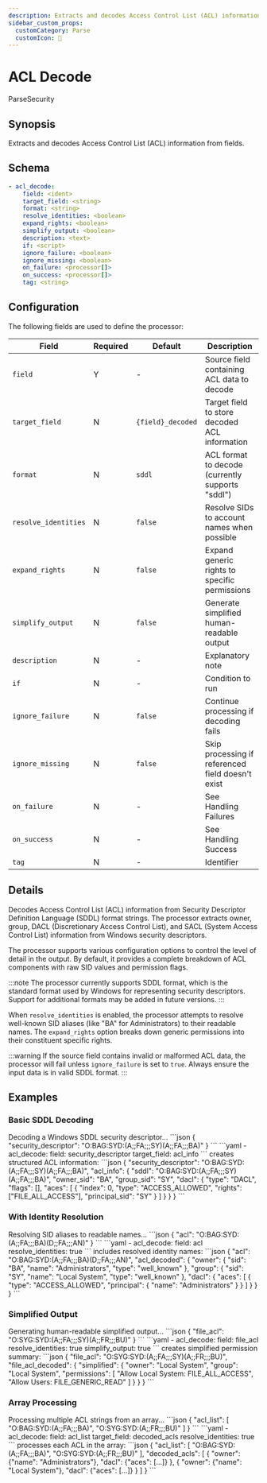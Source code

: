 ```yaml
---
description: Extracts and decodes Access Control List (ACL) information from fields
sidebar_custom_props:
  customCategory: Parse
  customIcon: 🔐
---
```


# ACL Decode

<span className="theme-doc-version-badge badge badge--primary">Parse</span><span className="theme-doc-version-badge badge badge--secondary">Security</span>

## Synopsis

Extracts and decodes Access Control List (ACL) information from fields.

## Schema

```yaml {2-3}
- acl_decode:
    field: <ident>
    target_field: <string>
    format: <string>
    resolve_identities: <boolean>
    expand_rights: <boolean>
    simplify_output: <boolean>
    description: <text>
    if: <script>
    ignore_failure: <boolean>
    ignore_missing: <boolean>
    on_failure: <processor[]>
    on_success: <processor[]>
    tag: <string>
```

## Configuration

The following fields are used to define the processor:

|Field|Required|Default|Description|
|---|---|---|---|
|`field`|Y|-|Source field containing ACL data to decode|
|`target_field`|N|`{field}_decoded`|Target field to store decoded ACL information|
|`format`|N|`sddl`|ACL format to decode (currently supports "sddl")|
|`resolve_identities`|N|`false`|Resolve SIDs to account names when possible|
|`expand_rights`|N|`false`|Expand generic rights to specific permissions|
|`simplify_output`|N|`false`|Generate simplified human-readable output|
|`description`|N|-|Explanatory note|
|`if`|N|-|Condition to run|
|`ignore_failure`|N|`false`|Continue processing if decoding fails|
|`ignore_missing`|N|`false`|Skip processing if referenced field doesn't exist|
|`on_failure`|N|-|See <Topic id="handling-failures">Handling Failures</Topic>|
|`on_success`|N|-|See <Topic id="handling-success">Handling Success</Topic>|
|`tag`|N|-|Identifier|

## Details

Decodes Access Control List (ACL) information from Security Descriptor Definition Language (SDDL) format strings. The processor extracts owner, group, DACL (Discretionary Access Control List), and SACL (System Access Control List) information from Windows security descriptors.

The processor supports various configuration options to control the level of detail in the output. By default, it provides a complete breakdown of ACL components with raw SID values and permission flags.

:::note
The processor currently supports SDDL format, which is the standard format used by Windows for representing security descriptors. Support for additional formats may be added in future versions.
:::

When `resolve_identities` is enabled, the processor attempts to resolve well-known SID aliases (like "BA" for Administrators) to their readable names. The `expand_rights` option breaks down generic permissions into their constituent specific rights.

:::warning
If the source field contains invalid or malformed ACL data, the processor will fail unless `ignore_failure` is set to `true`. Always ensure the input data is in valid SDDL format.
:::

## Examples

### Basic SDDL Decoding

<ExampleGrid>
  <CommentCol>
    Decoding a Windows SDDL security descriptor...
  </CommentCol>
  <CodeCol>
    ```json
    {
      "security_descriptor": "O:BAG:SYD:(A;;FA;;;SY)(A;;FA;;;BA)"
    }
    ```
    ```yaml
    - acl_decode:
        field: security_descriptor
        target_field: acl_info
    ```
  </CodeCol>
  <CommentCol>
    creates structured ACL information:
  </CommentCol>
  <CodeCol>
    ```json
    {
      "security_descriptor": "O:BAG:SYD:(A;;FA;;;SY)(A;;FA;;;BA)",
      "acl_info": {
        "sddl": "O:BAG:SYD:(A;;FA;;;SY)(A;;FA;;;BA)",
        "owner_sid": "BA",
        "group_sid": "SY",
        "dacl": {
          "type": "DACL",
          "flags": [],
          "aces": [
            {
              "index": 0,
              "type": "ACCESS_ALLOWED",
              "rights": ["FILE_ALL_ACCESS"],
              "principal_sid": "SY"
            }
          ]
        }
      }
    }
    ```
  </CodeCol>
</ExampleGrid>

### With Identity Resolution

<ExampleGrid>
  <CommentCol>
    Resolving SID aliases to readable names...
  </CommentCol>
  <CodeCol>
    ```json
    {
      "acl": "O:BAG:SYD:(A;;FA;;;BA)(D;;FA;;;AN)"
    }
    ```
    ```yaml
    - acl_decode:
        field: acl
        resolve_identities: true
    ```
  </CodeCol>
  <CommentCol>
    includes resolved identity names:
  </CommentCol>
  <CodeCol>
    ```json
    {
      "acl": "O:BAG:SYD:(A;;FA;;;BA)(D;;FA;;;AN)",
      "acl_decoded": {
        "owner": {
          "sid": "BA",
          "name": "Administrators",
          "type": "well_known"
        },
        "group": {
          "sid": "SY", 
          "name": "Local System",
          "type": "well_known"
        },
        "dacl": {
          "aces": [
            {
              "type": "ACCESS_ALLOWED",
              "principal": {
                "name": "Administrators"
              }
            }
          ]
        }
      }
    }
    ```
  </CodeCol>
</ExampleGrid>

### Simplified Output

<ExampleGrid>
  <CommentCol>
    Generating human-readable simplified output...
  </CommentCol>
  <CodeCol>
    ```json
    {
      "file_acl": "O:SYG:SYD:(A;;FA;;;SY)(A;;FR;;;BU)"
    }
    ```
    ```yaml
    - acl_decode:
        field: file_acl
        resolve_identities: true
        simplify_output: true
    ```
  </CodeCol>
  <CommentCol>
    creates simplified permission summary:
  </CommentCol>
  <CodeCol>
    ```json
    {
      "file_acl": "O:SYG:SYD:(A;;FA;;;SY)(A;;FR;;;BU)",
      "file_acl_decoded": {
        "simplified": {
          "owner": "Local System",
          "group": "Local System", 
          "permissions": [
            "Allow Local System: FILE_ALL_ACCESS",
            "Allow Users: FILE_GENERIC_READ"
          ]
        }
      }
    }
    ```
  </CodeCol>
</ExampleGrid>

### Array Processing

<ExampleGrid>
  <CommentCol>
    Processing multiple ACL strings from an array...
  </CommentCol>
  <CodeCol>
    ```json
    {
      "acl_list": [
        "O:BAG:SYD:(A;;FA;;;BA)",
        "O:SYG:SYD:(A;;FR;;;BU)"
      ]
    }
    ```
    ```yaml
    - acl_decode:
        field: acl_list
        target_field: decoded_acls
        resolve_identities: true
    ```
  </CodeCol>
  <CommentCol>
    processes each ACL in the array:
  </CommentCol>
  <CodeCol>
    ```json
    {
      "acl_list": [
        "O:BAG:SYD:(A;;FA;;;BA)",
        "O:SYG:SYD:(A;;FR;;;BU)"
      ],
      "decoded_acls": [
        {
          "owner": {"name": "Administrators"},
          "dacl": {"aces": [...]}
        },
        {
          "owner": {"name": "Local System"},
          "dacl": {"aces": [...]}
        }
      ]
    }
    ```
  </CodeCol>
</ExampleGrid>